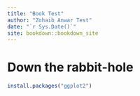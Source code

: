 ```yaml
--- 
title: "Book Test"
author: "Zohaib Anwar Test"
date: "`r Sys.Date()`"
site: bookdown::bookdown_site
---
```


# Down the rabbit-hole

```r
install.packages("ggplot2")
```
